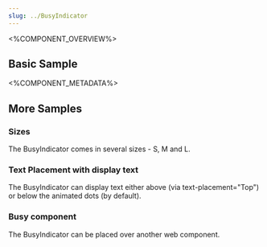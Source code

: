 ```yaml
---
slug: ../BusyIndicator
---
```




<%COMPONENT_OVERVIEW%>

## Basic Sample
<Basic />

<%COMPONENT_METADATA%>

## More Samples 

### Sizes
The BusyIndicator comes in several sizes - S, M and L.

<Sizes />

### Text Placement with display text
The BusyIndicator can display text either above (via text-placement="Top") or below the animated dots (by default).

<TextPlacement />

### Busy component
The BusyIndicator can be placed over another web component.

<WithComponent />